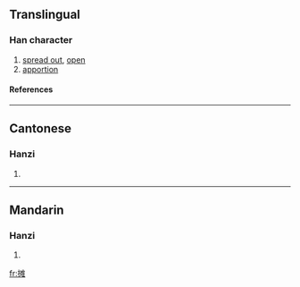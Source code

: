 {{see|攤}}

==Translingual==
===Han character===
{{Han char|rn=64|rad=手|as=10|sn=13|four=|canj=手水人土 (QEOG)}}
# [[spread out]], [[open]]
# [[apportion]]
====References====
{{Han ref|kx=0449.081|hdz=31939.040|uh=644A|ud=25674}}

----
==Cantonese==
===Hanzi===
{{yue-hanzi|jyut=|y=taan1}}
# {{defn|Cantonese}}

----
==Mandarin==
===Hanzi===
{{cmn-hanzi|tra=攤|pin=[[tān]] (tan1)|wg=t'an<sup>1</sup>}}
# {{defn|Mandarin}}

[[fr:摊]]